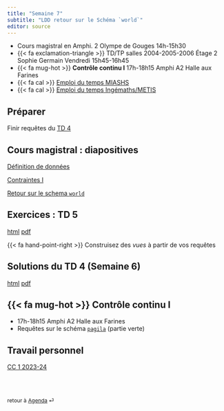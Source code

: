 ```yaml
---
title: "Semaine 7"
subtitle: "LDD retour sur le Schéma `world`"
editor: source
---
```


::: callout-important

-   Cours magistral en Amphi. 2 Olympe de Gouges 14h-15h30
<!-- -   TD/TP 2004-2005-2006 Étage 2 Sophie Germain 15h45-16h45  -->
<!-- -   TD/TP Ingémaths/METIS salle 2006 Etage 2 Sophie Germain Jeudi 13h30-16h00 -->
-   {{< fa exclamation-triangle >}} TD/TP  salles 2004-2005-2006 Étage 2 Sophie Germain Vendredi 15h45-16h45
-   {{< fa mug-hot >}} **Contrôle continu I** 17h-18h15 Amphi A2 Halle aux Farines
-   {{< fa cal >}} [Emploi du temps MIASHS](https://edt.math.univ-paris-diderot.fr/#/parcours/miashs/l3)
-   {{< fa cal >}} [Emploi du temps Ingémaths/METIS](https://edt.math.univ-paris-diderot.fr/#/parcours/ingemath/l3)


:::

## Préparer

Finir requêtes du [TD 4](/workshops/td4.html) 

## Cours magistral : diapositives

[Définition de données](/slides/LDD_0.html)

[Contraintes I](/slides/LDD_1.html)

[Retour sur le schema `world`](/slides/LDD_2.html)


## Exercices : TD 5

[html](/workshops/td5.html)  [pdf](/workshops/td5.pdf)

{{< fa hand-point-right >}} Construisez des *vues* à partir de vos requêtes  

## Solutions du  TD 4  (Semaine 6)

[html](/solutions/td4.html)  [pdf](/solutions/td4.pdf)

##   {{< fa mug-hot >}} Contrôle continu I 

- 17h-18h15 Amphi A2 Halle aux Farines
- Requêtes sur le schéma [`pagila`](/schemas/schema-pagila.qmd) (partie verte)

## Travail personnel

[CC 1 2023-24](/exams/cc1-2023-10-27.html)

<br><br>

::: {style="font-size: 0.875em;"}
retour à [Agenda](/slides-listings.qmd) ⏎
:::
